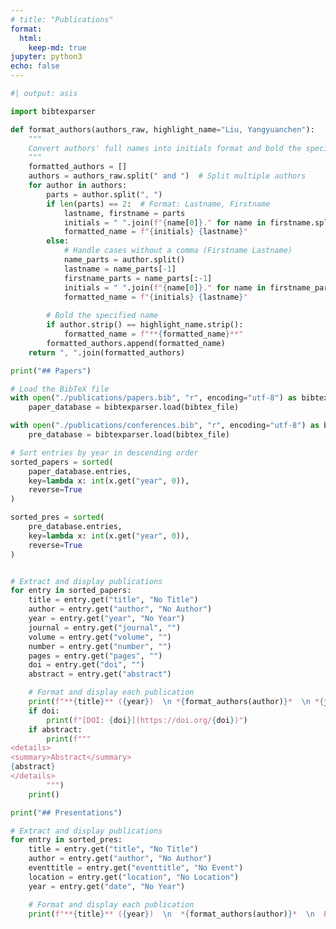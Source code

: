 ```yaml
---
# title: "Publications"
format: 
  html:
    keep-md: true
jupyter: python3
echo: false
---
```



```python
#| output: asis

import bibtexparser

def format_authors(authors_raw, highlight_name="Liu, Yangyuanchen"):
    """
    Convert authors' full names into initials format and bold the specified name.
    """
    formatted_authors = []
    authors = authors_raw.split(" and ")  # Split multiple authors
    for author in authors:
        parts = author.split(", ")
        if len(parts) == 2:  # Format: Lastname, Firstname
            lastname, firstname = parts
            initials = " ".join(f"{name[0]}." for name in firstname.split())  # Extract initials
            formatted_name = f"{initials} {lastname}"
        else:
            # Handle cases without a comma (Firstname Lastname)
            name_parts = author.split()
            lastname = name_parts[-1]
            firstname_parts = name_parts[:-1]
            initials = " ".join(f"{name[0]}." for name in firstname_parts)
            formatted_name = f"{initials} {lastname}"
        
        # Bold the specified name
        if author.strip() == highlight_name.strip():
            formatted_name = f"**{formatted_name}**"
        formatted_authors.append(formatted_name)
    return ", ".join(formatted_authors)

print("## Papers")

# Load the BibTeX file
with open("./publications/papers.bib", "r", encoding="utf-8") as bibtex_file:
    paper_database = bibtexparser.load(bibtex_file)

with open("./publications/conferences.bib", "r", encoding="utf-8") as bibtex_file:
    pre_database = bibtexparser.load(bibtex_file)

# Sort entries by year in descending order
sorted_papers = sorted(
    paper_database.entries,
    key=lambda x: int(x.get("year", 0)), 
    reverse=True
)

sorted_pres = sorted(
    pre_database.entries,
    key=lambda x: int(x.get("year", 0)), 
    reverse=True
)


# Extract and display publications
for entry in sorted_papers:
    title = entry.get("title", "No Title")
    author = entry.get("author", "No Author")
    year = entry.get("year", "No Year")
    journal = entry.get("journal", "")
    volume = entry.get("volume", "")
    number = entry.get("number", "")
    pages = entry.get("pages", "")
    doi = entry.get("doi", "")
    abstract = entry.get("abstract")

    # Format and display each publication
    print(f"**{title}** ({year})  \n *{format_authors(author)}*  \n *{journal}* {volume}, {pages}.")
    if doi:
        print(f"[DOI: {doi}](https://doi.org/{doi})")
    if abstract:
        print(f"""
<details>
<summary>Abstract</summary>
{abstract}
</details>
        """)
    print()

print("## Presentations")

# Extract and display publications
for entry in sorted_pres:
    title = entry.get("title", "No Title")
    author = entry.get("author", "No Author")
    eventtitle = entry.get("eventtitle", "No Event")
    location = entry.get("location", "No Location")
    year = entry.get("date", "No Year")

    # Format and display each publication
    print(f"**{title}** ({year})  \n  *{format_authors(author)}*  \n  Presented at *{eventtitle}*, {location}\n")
```

